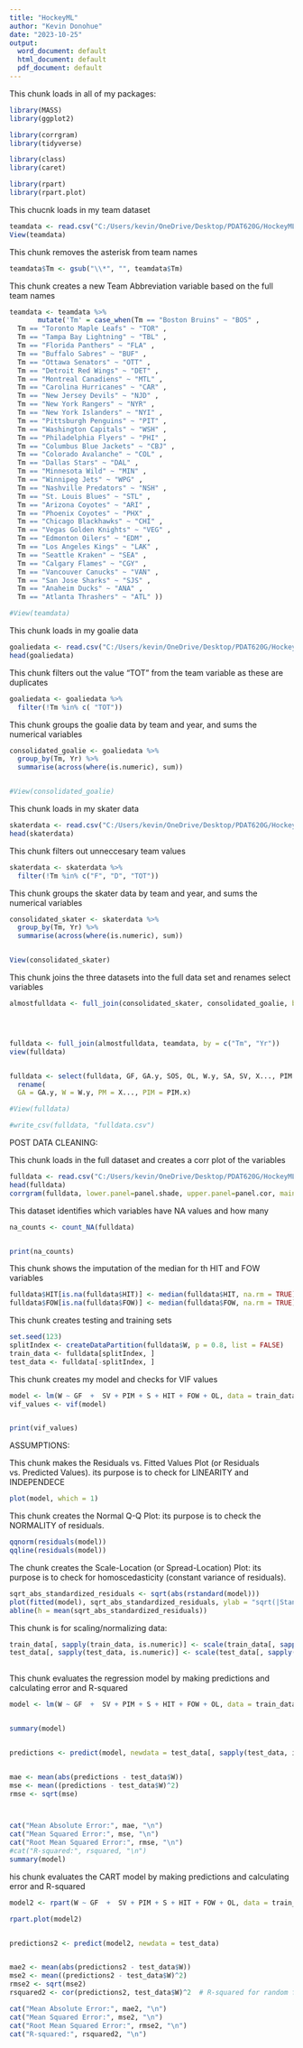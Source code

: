 ---
title: "HockeyML"
author: "Kevin Donohue"
date: "2023-10-25"
output:
  word_document: default
  html_document: default
  pdf_document: default
---




This chunk loads in all of my packages:
```{r, message=FALSE, warning=FALSE, results = 'hide', fig.keep = "none"}


library(MASS)
library(ggplot2)

library(corrgram)
library(tidyverse)

library(class)
library(caret)

library(rpart)
library(rpart.plot)
```


This chucnk loads in my team dataset
```{r, message=FALSE, warning=FALSE, results = 'hide', fig.keep = "none"}

teamdata <- read.csv("C:/Users/kevin/OneDrive/Desktop/PDAT620G/HockeyML/teamdata.csv")
View(teamdata)

```


This chunk removes the asterisk from team names 
```{r, message=FALSE, warning=FALSE, results = 'hide', fig.keep = "none"}
teamdata$Tm <- gsub("\\*", "", teamdata$Tm)
```



This chunk creates a new Team Abbreviation variable based on the full team names
```{r, message=FALSE, warning=FALSE, results = 'hide', fig.keep = "none"}
teamdata <- teamdata %>% 
       mutate('Tm' = case_when(Tm == "Boston Bruins" ~ "BOS" ,
  Tm == "Toronto Maple Leafs" ~ "TOR" ,
  Tm == "Tampa Bay Lightning" ~ "TBL" ,
  Tm == "Florida Panthers" ~ "FLA" ,
  Tm == "Buffalo Sabres" ~ "BUF" ,
  Tm == "Ottawa Senators" ~ "OTT" ,
  Tm == "Detroit Red Wings" ~ "DET" ,
  Tm == "Montreal Canadiens" ~ "MTL" ,
  Tm == "Carolina Hurricanes" ~ "CAR" ,
  Tm == "New Jersey Devils" ~ "NJD" ,
  Tm == "New York Rangers" ~ "NYR" ,
  Tm == "New York Islanders" ~ "NYI" ,
  Tm == "Pittsburgh Penguins" ~ "PIT" ,
  Tm == "Washington Capitals" ~ "WSH" ,
  Tm == "Philadelphia Flyers" ~ "PHI" ,
  Tm == "Columbus Blue Jackets" ~ "CBJ" ,
  Tm == "Colorado Avalanche" ~ "COL" ,
  Tm == "Dallas Stars" ~ "DAL" ,
  Tm == "Minnesota Wild" ~ "MIN" ,
  Tm == "Winnipeg Jets" ~ "WPG" ,
  Tm == "Nashville Predators" ~ "NSH" ,
  Tm == "St. Louis Blues" ~ "STL" ,
  Tm == "Arizona Coyotes" ~ "ARI" ,
  Tm == "Phoenix Coyotes" ~ "PHX" ,
  Tm == "Chicago Blackhawks" ~ "CHI" ,
  Tm == "Vegas Golden Knights" ~ "VEG" , 
  Tm == "Edmonton Oilers" ~ "EDM" ,
  Tm == "Los Angeles Kings" ~ "LAK" ,
  Tm == "Seattle Kraken" ~ "SEA" ,
  Tm == "Calgary Flames" ~ "CGY" ,
  Tm == "Vancouver Canucks" ~ "VAN" ,
  Tm == "San Jose Sharks" ~ "SJS" ,
  Tm == "Anaheim Ducks" ~ "ANA" ,
  Tm == "Atlanta Thrashers" ~ "ATL" ))

#View(teamdata)
```




This chunk loads in my goalie data
```{r, message=FALSE, warning=FALSE, results = 'hide', fig.keep = "none"}
goaliedata <- read.csv("C:/Users/kevin/OneDrive/Desktop/PDAT620G/HockeyML/goaliedata.csv")
head(goaliedata)
```



This chunk filters out the value "TOT" from the team variable as these are duplicates
```{r, message=FALSE, warning=FALSE, results = 'hide', fig.keep = "none"}
goaliedata <- goaliedata %>%
  filter(!Tm %in% c( "TOT"))
```


This chunk groups the goalie data by team and year, and sums the numerical variables
```{r, message=FALSE, warning=FALSE, results = 'hide', fig.keep = "none"}
consolidated_goalie <- goaliedata %>%
  group_by(Tm, Yr) %>%
  summarise(across(where(is.numeric), sum))


#View(consolidated_goalie)
```


This chunk loads in my skater data
```{r, message=FALSE, warning=FALSE, results = 'hide', fig.keep="none"}
skaterdata <- read.csv("C:/Users/kevin/OneDrive/Desktop/PDAT620G/HockeyML/skaterdata.csv")
head(skaterdata)
```

This chunk filters out unneccesary team values
```{r, message=FALSE, warning=FALSE, results = 'hide', fig.keep = "none"}
skaterdata <- skaterdata %>%
  filter(!Tm %in% c("F", "D", "TOT"))
```

This chunk groups the skater data by team and year, and sums the numerical variables
```{r, message=FALSE, warning=FALSE, results = 'hide', fig.keep = "none"}
consolidated_skater <- skaterdata %>%
  group_by(Tm, Yr) %>%
  summarise(across(where(is.numeric), sum))


View(consolidated_skater)
```




This chunk joins the three datasets into the full data set and renames select variables
```{r, message=FALSE, warning=FALSE, results = 'hide',fig.keep="none"}
almostfulldata <- full_join(consolidated_skater, consolidated_goalie, by = c("Tm", "Yr"))




fulldata <- full_join(almostfulldata, teamdata, by = c("Tm", "Yr"))
view(fulldata)


fulldata <- select(fulldata, GF, GA.y, SOS, OL, W.y, SA, SV, X..., PIM.x, S, HIT, FOW, Playoffs) %>%
  rename(
  GA = GA.y, W = W.y, PM = X..., PIM = PIM.x)

#View(fulldata)

#write_csv(fulldata, "fulldata.csv")


```

POST DATA CLEANING:


This chunk loads in the full dataset and creates a corr plot of the variables
```{r, message=FALSE, warning=FALSE, results = 'hide', fig.keep="none"}
fulldata <- read.csv("C:/Users/kevin/OneDrive/Desktop/PDAT620G/HockeyML/fulldata.csv")
head(fulldata)
corrgram(fulldata, lower.panel=panel.shade, upper.panel=panel.cor, main = "")
```


This dataset identifies which variables have NA values and how many
```{r, message=FALSE, warning=FALSE, results = 'hide', fig.keep = "none"}




na_counts <- count_NA(fulldata)


print(na_counts)

```


This chunk shows the imputation of the median for th HIT and FOW variables
```{r, message=FALSE, warning=FALSE, results = 'hide', fig.keep = "none"}


fulldata$HIT[is.na(fulldata$HIT)] <- median(fulldata$HIT, na.rm = TRUE)
fulldata$FOW[is.na(fulldata$FOW)] <- median(fulldata$FOW, na.rm = TRUE)


```



This chunk creates testing and training sets 

```{r, message=FALSE, warning=FALSE, results = 'hide', fig.keep = "none"}
set.seed(123)
splitIndex <- createDataPartition(fulldata$W, p = 0.8, list = FALSE)
train_data <- fulldata[splitIndex, ]
test_data <- fulldata[-splitIndex, ]
```

This chunk creates my model and checks for VIF values
```{r, message=FALSE, warning=FALSE, results = 'hide', fig.keep = "none"}
model <- lm(W ~ GF  +  SV + PIM + S + HIT + FOW + OL, data = train_data[, sapply(train_data, is.numeric)])
vif_values <- vif(model)


print(vif_values)

```


ASSUMPTIONS:

This chunk makes the Residuals vs. Fitted Values Plot (or Residuals vs. Predicted Values).
its purpose is to check for LINEARITY and INDEPENDECE
```{r, message=FALSE, warning=FALSE, results = 'hide', fig.keep = "none"}
plot(model, which = 1)
```

This chunk creates the Normal Q-Q Plot:
its purpose is to check the NORMALITY of residuals.

```{r, message=FALSE, warning=FALSE, results = 'hide', fig.keep = "none"}
qqnorm(residuals(model))
qqline(residuals(model))
```




The chunk creates the Scale-Location (or Spread-Location) Plot:
its purpose is to check for homoscedasticity (constant variance of residuals).

```{r, message=FALSE, warning=FALSE, results = 'hide', fig.keep = "none"}
sqrt_abs_standardized_residuals <- sqrt(abs(rstandard(model)))
plot(fitted(model), sqrt_abs_standardized_residuals, ylab = "sqrt(|Standardized Residuals|)", xlab = "Fitted Values", main = "Scale-Location Plot")
abline(h = mean(sqrt_abs_standardized_residuals))
```




This chunk is for scaling/normalizing data:
```{r, message=FALSE, warning=FALSE, results = 'hide', fig.keep = "none"}
train_data[, sapply(train_data, is.numeric)] <- scale(train_data[, sapply(train_data, is.numeric)])
test_data[, sapply(test_data, is.numeric)] <- scale(test_data[, sapply(test_data, is.numeric)])
  
```



This chunk evaluates the regression model by making predictions and calculating error and R-squared
```{r, message=FALSE, warning=FALSE, results = 'hide', fig.keep = "none"}


model <- lm(W ~ GF  +  SV + PIM + S + HIT + FOW + OL, data = train_data)


summary(model)


predictions <- predict(model, newdata = test_data[, sapply(test_data, is.numeric)])


mae <- mean(abs(predictions - test_data$W))
mse <- mean((predictions - test_data$W)^2)
rmse <- sqrt(mse)



cat("Mean Absolute Error:", mae, "\n")
cat("Mean Squared Error:", mse, "\n")
cat("Root Mean Squared Error:", rmse, "\n")
#cat("R-squared:", rsquared, "\n")
summary(model)
```



his chunk evaluates the CART model by making predictions and calculating error and R-squared
```{r, message=FALSE, warning=FALSE, results = 'hide', fig.keep = "none"}

model2 <- rpart(W ~ GF  +  SV + PIM + S + HIT + FOW + OL, data = train_data)

rpart.plot(model2)


predictions2 <- predict(model2, newdata = test_data)


mae2 <- mean(abs(predictions2 - test_data$W))
mse2 <- mean((predictions2 - test_data$W)^2)
rmse2 <- sqrt(mse2)
rsquared2 <- cor(predictions2, test_data$W)^2  # R-squared for random forest

cat("Mean Absolute Error:", mae2, "\n")
cat("Mean Squared Error:", mse2, "\n")
cat("Root Mean Squared Error:", rmse2, "\n")
cat("R-squared:", rsquared2, "\n")


```


